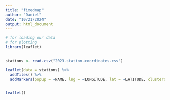 ```yaml
---
title: "fixedmap"
author: "Daniel"
date: "10/21/2024"
output: html_document
---
```


```r
# for loading our data
# for plotting
library(leaflet)


stations <- read.csv("2023-station-coordinates.csv")

leaflet(data = stations) %>%
  addTiles() %>%
  addMarkers(popup = ~NAME, lng = ~LONGITUDE, lat = ~LATITUDE, clusterOptions = markerClusterOptions())

             
leaflet()

```

